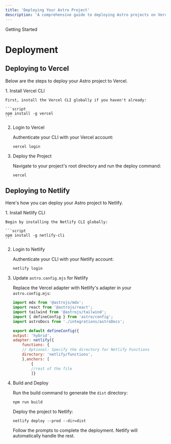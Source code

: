 ```yaml
---
title: 'Deploying Your Astro Project'
description: 'A comprehensive guide to deploying Astro projects on Vercel and Netlify.'
---
```




<GroupName>Getting Started</GroupName>

# Deployment
## Deploying to Vercel
Below are the steps to deploy your Astro project to Vercel.

<Steps>
1. Install Vercel CLI

    First, install the Vercel CLI globally if you haven't already:

    ```script 
    npm install -g vercel
    ```
2. Login to Vercel

    Authenticate your CLI with your Vercel account:

    ```script
    vercel login
    ```

3. Deploy the Project

    Navigate to your project's root directory and run the deploy command:

    ```script
    vercel
    ```
</Steps>

## Deploying to Netlify

Here's how you can deploy your Astro project to Netlify.

<Steps>
1. Install Netlify CLI

    Begin by installing the Netlify CLI globally:

    ```script
    npm install -g netlify-cli
    ```

2. Login to Netlify

    Authenticate your CLI with your Netlify account:

    ```script
    netlify login
    ```

3. Update `astro.config.mjs` for Netlify

    Replace the Vercel adapter with Netlify's adapter in your `astro.config.mjs`:

    ```js import netlify from '@astrojs/netlify';
    import mdx from '@astrojs/mdx';
    import react from '@astrojs/react';
    import tailwind from '@astrojs/tailwind';
    import { defineConfig } from 'astro/config';
    import astroDocs from './integrations/astroDocs';

    export default defineConfig({
    output: 'hybrid',
    adapter: netlify({
        functions: {
        // Optional: Specify the directory for Netlify Functions
        directory: 'netlify/functions',
        },anchors: [
            {
            //rest of the file
            ]}
    ```

4. Build and Deploy

    Run the build command to generate the `dist` directory:

    ```script
    npm run build
    ```

    Deploy the project to Netlify:

    ```script
    netlify deploy --prod --dir=dist
    ```
    Follow the prompts to complete the deployment. Netlify will automatically handle the rest.

</Steps>


